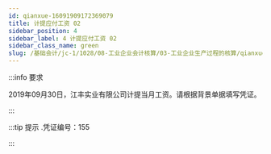 ---
id: qianxue-16091909172369079
title: 计提应付工资 02
sidebar_position: 4
sidebar_label: 4 计提应付工资 02
sidebar_class_name: green
slug: /基础会计/jc-1/1028/08-工业企业会计核算/03-工业企业生产过程的核算/qianxue-1609181235203703809/qianxue-16091909172369079/计提应付工资 02
---

:::info 要求

2019年09月30日，江丰实业有限公司计提当月工资。请根据背景单据填写凭证。

:::

:::tip 提示
  .凭证编号：155 
:::
